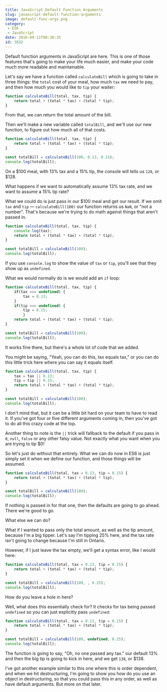 ```yaml
---
title: JavaScript Default Function Arguments
slug: javascript-default-function-arguments
image: default-func-args.png
category:
 - ES6
 - JavaScript
date: 2016-09-11T08:38:35
id: 3832
---
```


Default function arguments in JavaScript are here. This is one of those features that's going to make your life much easier, and make your code much more readable and maintainable.

Let's say we have a function called `calculateBill` which is going to take in three things: the `total` cost of your meal, how much `tax` we need to pay, and then how much you would like to `tip` your waiter:


```js
function calculateBill(total, tax, tip) {
    return total + (total * tax) + (total * tip);
}

```

From that, we can return the total amount of the bill.

Then we'll make a new variable called `totalBill`, and we'll use our new function, to figure out how much all of that costs.


```js
function calculateBill(total, tax, tip) {
    return total + (total * tax) + (total * tip);
}

const totalBill = calculateBill(100, 0.13, 0.15);
console.log(totalBill);

```

On a $100 meal, with 13% tax and a 15% tip, the console will tells us `128`, or $128.

What happens if we want to automatically assume 13% tax rate, and we want to assume a 15% tip rate?

What we could do is just pass in our $100 meal and get our result. If we omit `tax` and `tip` — `calculateBill(100)` our function returns us `NaN`, or "not a number". That's because we're trying to do math against things that aren't passed in.


```js
function calculateBill(total, tax, tip) {
    console.log(tax);
    return total + (total * tax) + (total * tip);
}

const totalBill = calculateBill(100);
console.log(totalBill);

```

If you use `console.log` to show the value of `tax` or `tip`, you'll see that they show up as `undefined`.

What we would normally do is we would add an `if` loop:


```js
function calculateBill(total, tax, tip) {
    if(tax === undefined) {
        tax = 0.13;
    }
    if(tip === undefined) {
        tip = 0.15;
        }
    return total + (total * tax) + (total * tip);
}

const totalBill = calculateBill(100);
console.log(totalBill);

```

It works fine there, but there's a whole lot of code that we added.

You might be saying, "Yeah, you can do this, tax equals tax," or you can do this little trick here where you can say it equals itself.


```js
function calculateBill(total, tax, tip) {
    tax = tax || 0.13;
    tip = tip || 0.15;
    return total + (total * tax) + (total * tip);
}

const totalBill = calculateBill(100);
console.log(totalBill);

```

I don't mind that, but it can be a little bit hard on your team to have to read it. If you've got four or five different arguments coming in, then you've got to do all this crazy code at the top.

Another thing to note is the `||` trick will fallback to the default if you pass in `0`, `null`, `false` or any other falsy value. Not exactly what you want when you are trying to tip $0!

So let's just do without that entirely. What we can do now in ES6 is just simply set it when we define our function, and those things will be assumed.


```js
function calculateBill(total, tax = 0.13, tip = 0.15) {      
    return total + (total * tax) + (total * tip);
}

const totalBill = calculateBill(100);
console.log(totalBill);

```

If nothing is passed in for that one, then the defaults are going to go ahead. There we're good to go.

What else we can do?

What if I wanted to pass only the total amount, as well as the tip amount, because I'm a big tipper. Let's say I'm tipping 25% here, and the tax rate isn't going to change because I'm still in Ontario.

However, if I just leave the tax empty, we'll get a syntax error, like I would here:


```js
function calculateBill(total, tax = 0.13, tip = 0.15) {      
    return total + (total * tax) + (total * tip);
}

const totalBill = calculateBill(100, , 0.25);
console.log(totalBill);

```

How do you leave a hole in here?

Well, what does this essentially check for? It checks for tax being passed `undefined` so you can just explicitly pass `undefined`:


```js
function calculateBill(total, tax = 0.13, tip = 0.15) {      
    return total + (total * tax) + (total * tip);
}

const totalBill = calculateBill(100, undefined, 0.25);
console.log(totalBill);

```

The function is going to say, "Oh, no one passed any tax." our default 13% and then the big tip is going to kick in here, and we get `138`, or $138.

I've got another example similar to this one where this is order dependent, and when we hit destructuring, I'm going to show you how do you use an object in destructuring, so that you could pass this in any order, as well as have default arguments. But more on that later.